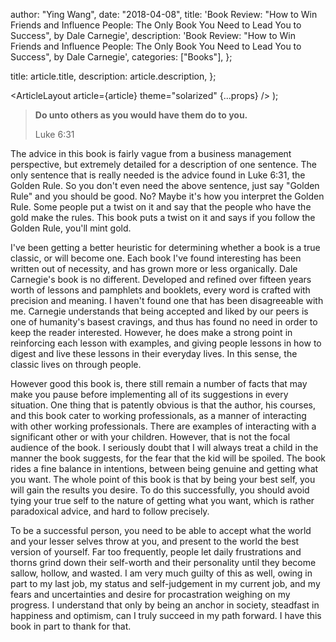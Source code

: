 
  author: "Ying Wang",
  date: "2018-04-08",
  title:
    'Book Review: "How to Win Friends and Influence People: The Only Book You Need to Lead You to Success", by Dale Carnegie',
  description:
    'Book Review: "How to Win Friends and Influence People: The Only Book You Need to Lead You to Success", by Dale Carnegie',
  categories: ["Books"],
};

  title: article.title,
  description: article.description,
};

  <ArticleLayout article={article} theme="solarized" {...props} />
);

> **Do unto others as you would have them do to you.**
>
> Luke 6:31

The advice in this book is fairly vague from a business management perspective,
but extremely detailed for a description of one sentence. The only sentence that
is really needed is the advice found in Luke 6:31, the Golden Rule. So you don't
even need the above sentence, just say "Golden Rule" and you should be good. No?
Maybe it's how you interpret the Golden Rule. Some people put a twist on it and
say that the people who have the gold make the rules. This book puts a twist on
it and says if you follow the Golden Rule, you'll mint gold.

I've been getting a better heuristic for determining whether a book is a true
classic, or will become one. Each book I've found interesting has been written
out of necessity, and has grown more or less organically. Dale Carnegie's book
is no different. Developed and refined over fifteen years worth of lessons and
pamphlets and booklets, every word is crafted with precision and meaning. I
haven't found one that has been disagreeable with me. Carnegie understands that
being accepted and liked by our peers is one of humanity's basest cravings, and
thus has found no need in order to keep the reader interested. However, he does
make a strong point in reinforcing each lesson with examples, and giving people
lessons in how to digest and live these lessons in their everyday lives. In this
sense, the classic lives on through people.

However good this book is, there still remain a number of facts that may make
you pause before implementing all of its suggestions in every situation. One
thing that is patently obvious is that the author, his courses, and this book
cater to working professionals, as a manner of interacting with other working
professionals. There are examples of interacting with a significant other or
with your children. However, that is not the focal audience of the book. I
seriously doubt that I will always treat a child in the manner the book
suggests, for the fear that the kid will be spoiled. The book rides a fine
balance in intentions, between being genuine and getting what you want. The
whole point of this book is that by being your best self, you will gain the
results you desire. To do this successfully, you should avoid tying your true
self to the nature of getting what you want, which is rather paradoxical advice,
and hard to follow precisely.

To be a successful person, you need to be able to accept what the world and your
lesser selves throw at you, and present to the world the best version of
yourself. Far too frequently, people let daily frustrations and thorns grind
down their self-worth and their personality until they become sallow, hollow,
and wasted. I am very much guilty of this as well, owing in part to my last job,
my status and self-judgement in my current job, and my fears and uncertainties
and desire for procastration weighing on my progress. I understand that only by
being an anchor in society, steadfast in happiness and optimism, can I truly
succeed in my path forward. I have this book in part to thank for that.
